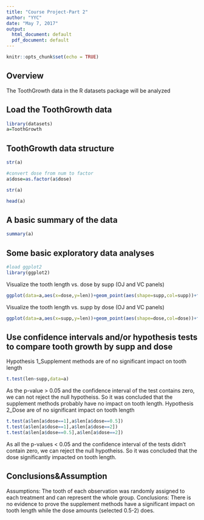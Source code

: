 ```yaml
---
title: "Course Project-Part 2"
author: "YYC"
date: "May 7, 2017"
output:
  html_document: default
  pdf_document: default
---
```


```r
knitr::opts_chunk$set(echo = TRUE)
```

## Overview 

The ToothGrowth data in the R datasets package will be analyzed 

## Load the ToothGrowth data  
```r
library(datasets)
a=ToothGrowth
```
## ToothGrowth data structure 
```r
str(a)
```
```r
#convert dose from num to factor
a$dose=as.factor(a$dose)
```
```r
str(a)
```
```r
head(a)
```
## A basic summary of the data 
```r
summary(a)
```
## Some basic exploratory data analyses
```r
#load ggplot2
library(ggplot2)
```
Visualize the tooth length vs. dose by supp (OJ and VC panels)
```r
ggplot(data=a,aes(x=dose,y=len))+geom_point(aes(shape=supp,col=supp))+facet_grid(.~supp)+xlab("Dose")+ylab("Tooth length")+ggtitle("Tooth length vs. Dose by supplement")
```
Visualize the tooth length vs. supp by dose (OJ and VC panels)
```r
ggplot(data=a,aes(x=supp,y=len))+geom_point(aes(shape=dose,col=dose))+facet_grid(.~dose)+xlab("Supplement")+ylab("Tooth length")+ggtitle("Tooth length vs. Supplement by dose")
```
## Use confidence intervals and/or hypothesis tests to compare tooth growth by supp and dose
Hypothesis 1_Supplement methods are of no significant impact on tooth length
```r
t.test(len~supp,data=a)
```
As the p-value > 0.05 and the confidence interval of the test contains zero, we can not reject the null hypotheiss. So it was concluded that the supplement methods probably have no impact on tooth length. 
Hypothesis 2_Dose are of no significant impact on tooth length
```r
t.test(a$len[a$dose==1],a$len[a$dose==0.5])
t.test(a$len[a$dose==1],a$len[a$dose==2])
t.test(a$len[a$dose==0.5],a$len[a$dose==2])
```
As all the p-values < 0.05 and the confidence interval of the tests didn't contain zero, we can reject the null hypotheiss. So it was concluded that the dose significantly impacted on tooth length. 

## Conclusions&Assumption 

Assumptions: The tooth of each observation was randomly assigned to each treatment and can represent the whole group. 
Conclusions: There is no evidence to prove the supplement methods have a significant impact on tooth length while the dose amounts (selected 0.5-2) does. 
